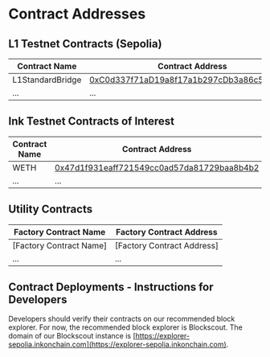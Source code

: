 # Contract Addresses

## L1 Testnet Contracts (Sepolia)

| Contract Name    | Contract Address                                                                                                              |
| ---------------- | ----------------------------------------------------------------------------------------------------------------------------- |
| L1StandardBridge | [0xC0d337f71aD19a8f17a1b297cDb3a86c5EEf9Eec](https://sepolia.etherscan.io/address/0xC0d337f71aD19a8f17a1b297cDb3a86c5EEf9Eec) |
| ...              | ...                                                                                                                           |

## Ink Testnet Contracts of Interest

| Contract Name | Contract Address                                                                                                                         |
| ------------- | ---------------------------------------------------------------------------------------------------------------------------------------- |
| WETH          | [0x47d1f931eaff721549cc0ad57da81729baa8b4b2](https://explorer-sepolia.inkonchain.com/address/0x47d1f931eaff721549cc0ad57da81729baa8b4b2) |
| ...           | ...                                                                                                                                      |

## Utility Contracts

| Factory Contract Name    | Factory Contract Address    |
| ------------------------ | --------------------------- |
| \[Factory Contract Name] | \[Factory Contract Address] |
| ...                      | ...                         |

## Contract Deployments - Instructions for Developers

Developers should verify their contracts on our recommended block explorer. For now, the recommended block explorer is Blockscout. The domain of our Blockscout instance is [https://explorer-sepolia.inkonchain.com](https://explorer-sepolia.inkonchain.com).
